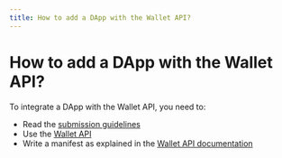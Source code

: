 ```yaml
---
title: How to add a DApp with the Wallet API?
---
```


# How to add a DApp with the Wallet API?

To integrate a DApp with the Wallet API, you need to:

- Read the [submission guidelines](./guidelines)
- Use the [Wallet API](./wallet-api/introduction)
- Write a manifest as explained in the [Wallet API documentation](./wallet-api/appendix/manifest)

